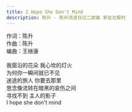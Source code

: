 ```yaml
---
title: I Hope She Don't Mind
description: 陈升 - 陈升流浪日记二部曲 家在北极村
---
```


作词：陈升<br />作曲：陈升<br />编曲：王继康<br /><br />我窗沿的花朵 我心坎的灯火<br />为何你一瞬间就已不见<br />迷途的旅人 你要去那里<br />思念像流转在暗黑的哀伤之间<br />寻找不到 主人的影子<br />I hope she don't mind